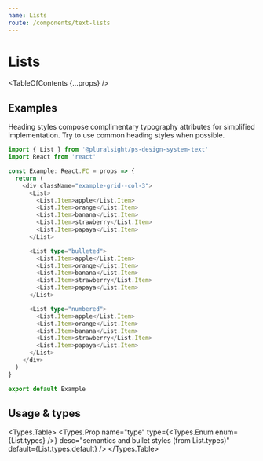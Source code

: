 ```yaml
---
name: Lists
route: /components/text-lists
---
```



# Lists

<TableOfContents {...props} />

## Examples

Heading styles compose complimentary typography attributes for simplified
implementation. Try to use common heading styles when possible.

```typescript
import { List } from '@pluralsight/ps-design-system-text'
import React from 'react'

const Example: React.FC = props => {
  return (
    <div className="example-grid--col-3">
      <List>
        <List.Item>apple</List.Item>
        <List.Item>orange</List.Item>
        <List.Item>banana</List.Item>
        <List.Item>strawberry</List.Item>
        <List.Item>papaya</List.Item>
      </List>

      <List type="bulleted">
        <List.Item>apple</List.Item>
        <List.Item>orange</List.Item>
        <List.Item>banana</List.Item>
        <List.Item>strawberry</List.Item>
        <List.Item>papaya</List.Item>
      </List>

      <List type="numbered">
        <List.Item>apple</List.Item>
        <List.Item>orange</List.Item>
        <List.Item>banana</List.Item>
        <List.Item>strawberry</List.Item>
        <List.Item>papaya</List.Item>
      </List>
    </div>
  )
}

export default Example
```

## Usage & types

<Usage
  install="npm install @pluralsight/ps-design-system-text"
  import="import { Heading } from '@pluralsight/ps-design-system-text'"
  packageName="text"
/>

<Types.Table>
  <Types.Prop
    name="type"
    type={<Types.Enum enum={List.types} />}
    desc="semantics and bullet styles (from List.types)"
    default={List.types.default}
  />
</Types.Table>
